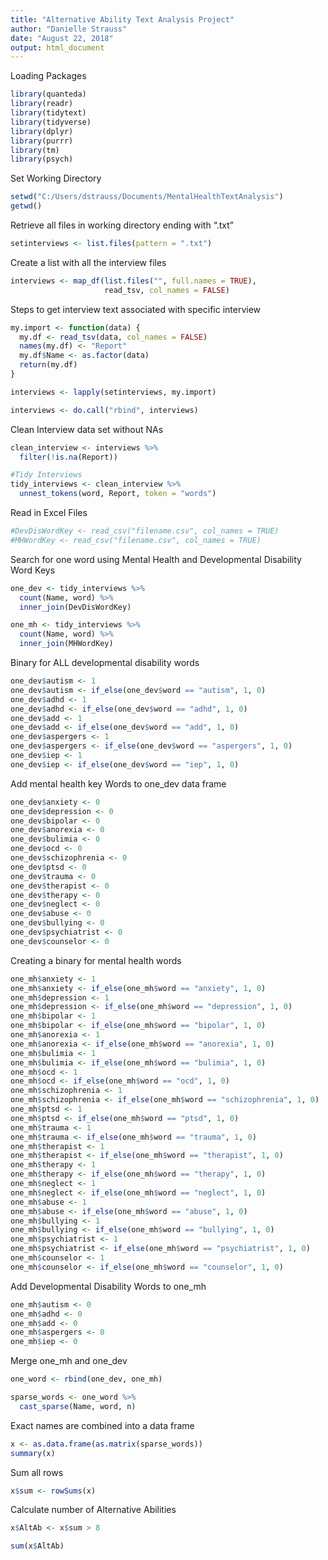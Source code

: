 ---
title: "Alternative Ability Text Analysis Project"
author: "Danielle Strauss"
date: "August 22, 2018"
output: html_document
---
Loading Packages
```{r}
library(quanteda)
library(readr)
library(tidytext)
library(tidyverse)
library(dplyr)
library(purrr)
library(tm)
library(psych)
```

Set Working Directory
```{r cars}
setwd("C:/Users/dstrauss/Documents/MentalHealthTextAnalysis")
getwd()

```

Retrieve all files in working directory ending with ".txt"
```{r}
setinterviews <- list.files(pattern = ".txt")
```

Create a list with all the interview files
```{r}
interviews <- map_df(list.files("", full.names = TRUE), 
                     read_tsv, col_names = FALSE)
```

Steps to get interview text associated with specific interview
```{r}
my.import <- function(data) {
  my.df <- read_tsv(data, col_names = FALSE)
  names(my.df) <- "Report" 
  my.df$Name <- as.factor(data)
  return(my.df)
}

interviews <- lapply(setinterviews, my.import)

interviews <- do.call("rbind", interviews)
```

Clean Interview data set without NAs
```{r}
clean_interview <- interviews %>% 
  filter(!is.na(Report))

#Tidy Interviews
tidy_interviews <- clean_interview %>% 
  unnest_tokens(word, Report, token = "words")
```

Read in Excel Files
```{r}
#DevDisWordKey <- read_csv("filename.csv", col_names = TRUE)
#MHWordKey <- read_csv("filename.csv", col_names = TRUE)

```

Search for one word using Mental Health and Developmental Disability Word Keys
```{r}
one_dev <- tidy_interviews %>% 
  count(Name, word) %>%
  inner_join(DevDisWordKey)

one_mh <- tidy_interviews %>%
  count(Name, word) %>%
  inner_join(MHWordKey)
```

Binary for ALL developmental disability words
```{r}
one_dev$autism <- 1
one_dev$autism <- if_else(one_dev$word == "autism", 1, 0)
one_dev$adhd <- 1
one_dev$adhd <- if_else(one_dev$word == "adhd", 1, 0)
one_dev$add <- 1
one_dev$add <- if_else(one_dev$word == "add", 1, 0)
one_dev$aspergers <- 1
one_dev$aspergers <- if_else(one_dev$word == "aspergers", 1, 0)
one_dev$iep <- 1
one_dev$iep <- if_else(one_dev$word == "iep", 1, 0)
```

Add mental health key Words to one_dev data frame
```{r}
one_dev$anxiety <- 0
one_dev$depression <- 0
one_dev$bipolar <- 0
one_dev$anorexia <- 0
one_dev$bulimia <- 0
one_dev$ocd <- 0
one_dev$schizophrenia <- 0
one_dev$ptsd <- 0
one_dev$trauma <- 0
one_dev$therapist <- 0
one_dev$therapy <- 0
one_dev$neglect <- 0
one_dev$abuse <- 0
one_dev$bullying <- 0
one_dev$psychiatrist <- 0
one_dev$counselor <- 0
```

Creating a binary for mental health words
```{r}
one_mh$anxiety <- 1
one_mh$anxiety <- if_else(one_mh$word == "anxiety", 1, 0)
one_mh$depression <- 1
one_mh$depression <- if_else(one_mh$word == "depression", 1, 0)
one_mh$bipolar <- 1
one_mh$bipolar <- if_else(one_mh$word == "bipolar", 1, 0)
one_mh$anorexia <- 1
one_mh$anorexia <- if_else(one_mh$word == "anorexia", 1, 0)
one_mh$bulimia <- 1
one_mh$bulimia <- if_else(one_mh$word == "bulimia", 1, 0)
one_mh$ocd <- 1
one_mh$ocd <- if_else(one_mh$word == "ocd", 1, 0)
one_mh$schizophrenia <- 1
one_mh$schizophrenia <- if_else(one_mh$word == "schizophrenia", 1, 0)
one_mh$ptsd <- 1
one_mh$ptsd <- if_else(one_mh$word == "ptsd", 1, 0)
one_mh$trauma <- 1
one_mh$trauma <- if_else(one_mh$word == "trauma", 1, 0)
one_mh$therapist <- 1
one_mh$therapist <- if_else(one_mh$word == "therapist", 1, 0)
one_mh$therapy <- 1
one_mh$therapy <- if_else(one_mh$word == "therapy", 1, 0)
one_mh$neglect <- 1
one_mh$neglect <- if_else(one_mh$word == "neglect", 1, 0)
one_mh$abuse <- 1
one_mh$abuse <- if_else(one_mh$word == "abuse", 1, 0)
one_mh$bullying <- 1
one_mh$bullying <- if_else(one_mh$word == "bullying", 1, 0)
one_mh$psychiatrist <- 1
one_mh$psychiatrist <- if_else(one_mh$word == "psychiatrist", 1, 0)
one_mh$counselor <- 1
one_mh$counselor <- if_else(one_mh$word == "counselor", 1, 0)
```

Add Developmental Disability Words to one_mh
```{r}
one_mh$autism <- 0
one_mh$adhd <- 0
one_mh$add <- 0
one_mh$aspergers <- 0
one_mh$iep <- 0
```

Merge one_mh and one_dev
```{r}
one_word <- rbind(one_dev, one_mh)

sparse_words <- one_word %>% 
  cast_sparse(Name, word, n)
```

Exact names are combined into a data frame
```{r}
x <- as.data.frame(as.matrix(sparse_words))
summary(x)
```

Sum all rows
```{r}
x$sum <- rowSums(x) 
```

Calculate number of Alternative Abilities
```{r}
x$AltAb <- x$sum > 8

sum(x$AltAb)
```
